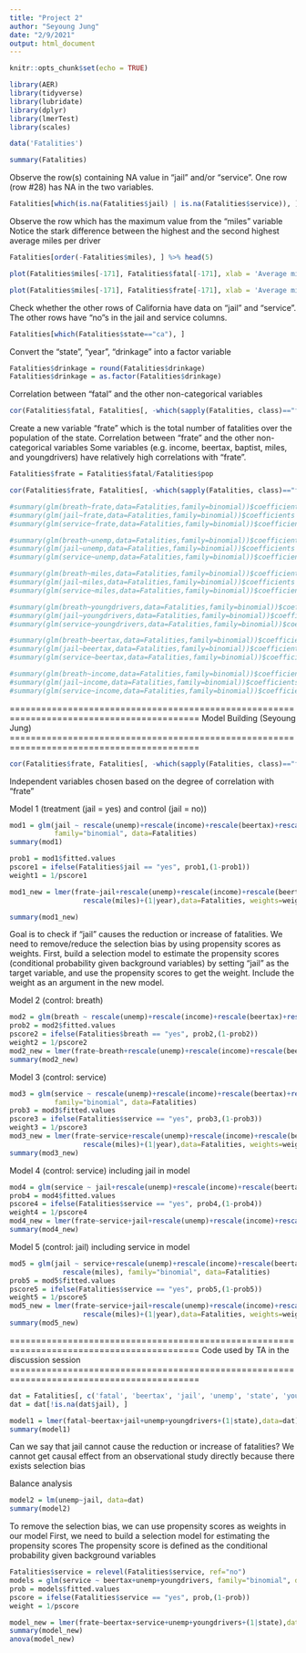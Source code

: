 ```yaml
---
title: "Project 2"
author: "Seyoung Jung"
date: "2/9/2021"
output: html_document
---
```


```r
knitr::opts_chunk$set(echo = TRUE)
```



```r
library(AER)
library(tidyverse)
library(lubridate)
library(dplyr)
library(lmerTest)
library(scales)
```


```r
data('Fatalities')
```


```r
summary(Fatalities)
```

Observe the row(s) containing NA value in "jail" and/or "service".
One row (row #28) has NA in the two variables.
```r
Fatalities[which(is.na(Fatalities$jail) | is.na(Fatalities$service)), ]
```


Observe the row which has the maximum value from the "miles" variable
Notice the stark difference between the highest and the second highest average miles per driver 
```r
Fatalities[order(-Fatalities$miles), ] %>% head(5)

plot(Fatalities$miles[-171], Fatalities$fatal[-171], xlab = 'Average miles per driver', ylab = 'The number of fatalities' )

plot(Fatalities$miles[-171], Fatalities$frate[-171], xlab = 'Average miles per driver', ylab = 'Fatality rate' )
```


Check whether the other rows of California have data on "jail" and "service".
The other rows have "no"s in the jail and service columns. 
```r
Fatalities[which(Fatalities$state=="ca"), ]
```


Convert the "state", "year", "drinkage" into a factor variable
```r
Fatalities$drinkage = round(Fatalities$drinkage)
Fatalities$drinkage = as.factor(Fatalities$drinkage)
```


Correlation between "fatal" and the other non-categorical variables
```r
cor(Fatalities$fatal, Fatalities[, -which(sapply(Fatalities, class)=="factor")])
```


Create a new variable "frate" which is the total number of fatalities over the population of the state. 
Correlation between "frate" and the other non-categorical variables
Some variables (e.g. income, beertax, baptist, miles, and youngdrivers) have relatively high correlations with "frate".
```r
Fatalities$frate = Fatalities$fatal/Fatalities$pop

cor(Fatalities$frate, Fatalities[, -which(sapply(Fatalities, class)=="factor")])
```








```r
#summary(glm(breath~frate,data=Fatalities,family=binomial))$coefficients # breath vs. frate
#summary(glm(jail~frate,data=Fatalities,family=binomial))$coefficients # jail vs. frate
#summary(glm(service~frate,data=Fatalities,family=binomial))$coefficients # service vs. frate

#summary(glm(breath~unemp,data=Fatalities,family=binomial))$coefficients # breath vs. unemp
#summary(glm(jail~unemp,data=Fatalities,family=binomial))$coefficients # jail vs. unemp
#summary(glm(service~unemp,data=Fatalities,family=binomial))$coefficients # service vs. unemp

#summary(glm(breath~miles,data=Fatalities,family=binomial))$coefficients # breath vs. miles
#summary(glm(jail~miles,data=Fatalities,family=binomial))$coefficients # jail vs. miles
#summary(glm(service~miles,data=Fatalities,family=binomial))$coefficients # service vs. miles

#summary(glm(breath~youngdrivers,data=Fatalities,family=binomial))$coefficients # breath vs. youngdrivers
#summary(glm(jail~youngdrivers,data=Fatalities,family=binomial))$coefficients # jail vs. youngdrivers
#summary(glm(service~youngdrivers,data=Fatalities,family=binomial))$coefficients # service vs. youngdrivers

#summary(glm(breath~beertax,data=Fatalities,family=binomial))$coefficients # breath vs. beertax
#summary(glm(jail~beertax,data=Fatalities,family=binomial))$coefficients # jail vs. beertax
#summary(glm(service~beertax,data=Fatalities,family=binomial))$coefficients # service vs. beertax

#summary(glm(breath~income,data=Fatalities,family=binomial))$coefficients # breath vs. income
#summary(glm(jail~income,data=Fatalities,family=binomial))$coefficients # jail vs. income
#summary(glm(service~income,data=Fatalities,family=binomial))$coefficients # service vs. income
```






==========================================================================================
                              Model Building (Seyoung Jung)
==========================================================================================

```r
cor(Fatalities$frate, Fatalities[, -which(sapply(Fatalities, class)=="factor")])
```
Independent variables chosen based on the degree of correlation with "frate"






Model 1 (treatment (jail = yes) and control (jail = no))

```r
mod1 = glm(jail ~ rescale(unemp)+rescale(income)+rescale(beertax)+rescale(youngdrivers)+rescale(miles),
           family="binomial", data=Fatalities)
summary(mod1)

prob1 = mod1$fitted.values
pscore1 = ifelse(Fatalities$jail == "yes", prob1,(1-prob1))
weight1 = 1/pscore1

mod1_new = lmer(frate~jail+rescale(unemp)+rescale(income)+rescale(beertax)+rescale(youngdrivers)+
                  rescale(miles)+(1|year),data=Fatalities, weights=weight1)

summary(mod1_new)
```
Goal is to check if "jail" causes the reduction or increase of fatalities. We need to remove/reduce the selection bias by using propensity scores as weights. First, build a selection model to estimate the propensity scores (conditional probability given background variables) by setting "jail" as the target variable, and use the propensity scores to get the weight. Include the weight as an argument in the new model. 










Model 2 (control: breath)
```r
mod2 = glm(breath ~ rescale(unemp)+rescale(income)+rescale(beertax)+rescale(youngdrivers)+rescale(miles), family="binomial", data=Fatalities)
prob2 = mod2$fitted.values
pscore2 = ifelse(Fatalities$breath == "yes", prob2,(1-prob2))
weight2 = 1/pscore2
mod2_new = lmer(frate~breath+rescale(unemp)+rescale(income)+rescale(beertax)+rescale(youngdrivers)+rescale(miles)+(1|state),data=Fatalities, weights=weight2)
summary(mod2_new)
```






Model 3 (control: service)
```r
mod3 = glm(service ~ rescale(unemp)+rescale(income)+rescale(beertax)+rescale(youngdrivers)+rescale(miles),
           family="binomial", data=Fatalities)
prob3 = mod3$fitted.values
pscore3 = ifelse(Fatalities$service == "yes", prob3,(1-prob3))
weight3 = 1/pscore3
mod3_new = lmer(frate~service+rescale(unemp)+rescale(income)+rescale(beertax)+rescale(youngdrivers)+
                  rescale(miles)+(1|year),data=Fatalities, weights=weight3)
summary(mod3_new)
```




Model 4 (control: service) including jail in model
```r
mod4 = glm(service ~ jail+rescale(unemp)+rescale(income)+rescale(beertax)+rescale(youngdrivers)+rescale(miles), family="binomial", data=Fatalities)
prob4 = mod4$fitted.values
pscore4 = ifelse(Fatalities$service == "yes", prob4,(1-prob4))
weight4 = 1/pscore4
mod4_new = lmer(frate~service+jail+rescale(unemp)+rescale(income)+rescale(beertax)+rescale(youngdrivers)+rescale(miles)+(1|year),data=Fatalities, weights=weight4)
summary(mod4_new)
```



Model 5 (control: jail) including service in model
```r
mod5 = glm(jail ~ service+rescale(unemp)+rescale(income)+rescale(beertax)+rescale(youngdrivers)+
             rescale(miles), family="binomial", data=Fatalities)
prob5 = mod5$fitted.values
pscore5 = ifelse(Fatalities$service == "yes", prob5,(1-prob5))
weight5 = 1/pscore5
mod5_new = lmer(frate~service+jail+rescale(unemp)+rescale(income)+rescale(beertax)+rescale(youngdrivers)+
                  rescale(miles)+(1|year),data=Fatalities, weights=weight5)
summary(mod5_new)
```

































==========================================================================================
                    Code used by TA in the discussion session
==========================================================================================


```r
dat = Fatalities[, c('fatal', 'beertax', 'jail', 'unemp', 'state', 'youngdrivers')]
dat = dat[!is.na(dat$jail), ]

model1 = lmer(fatal~beertax+jail+unemp+youngdrivers+(1|state),data=dat)
summary(model1)
```
Can we say that jail cannot cause the reduction or increase of fatalities?
We cannot get causal effect from an observational study directly because there exists selection bias

Balance analysis
```r
model2 = lm(unemp~jail, data=dat)
summary(model2)
```

To remove the selection bias, we can use propensity scores as weights in our model
First, we need to build a selection model for estimating the propensity scores
The propensity score is defined as the conditional probability given background variables
```r
Fatalities$service = relevel(Fatalities$service, ref="no")
models = glm(service ~ beertax+unemp+youngdrivers, family="binomial", data=Fatalities)
prob = models$fitted.values
pscore = ifelse(Fatalities$service == "yes", prob,(1-prob))
weight = 1/pscore

model_new = lmer(frate~beertax+service+unemp+youngdrivers+(1|state),data=Fatalities, weights=weight)
summary(model_new)
anova(model_new)
```





